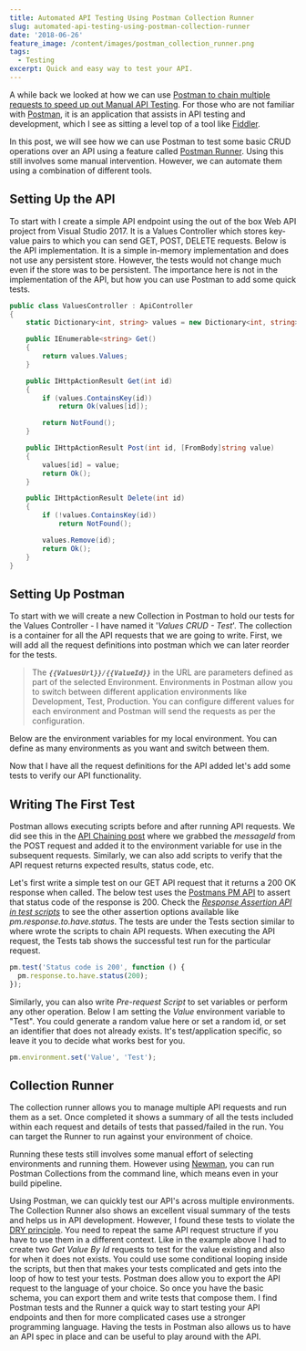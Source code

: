 ```yaml
---
title: Automated API Testing Using Postman Collection Runner
slug: automated-api-testing-using-postman-collection-runner
date: '2018-06-26'
feature_image: /content/images/postman_collection_runner.png
tags:
  - Testing
excerpt: Quick and easy way to test your API.
---
```

A while back we looked at how we can use [Postman to chain multiple requests to speed up out Manual API Testing](/blog/postman-chaining-requests-to-speed-up-manual-api-tests/). For those who are not familiar with [Postman](https://www.getpostman.com/), it is an application that assists in API testing and development, which I see as sitting a level top of a tool like [Fiddler](/blog/fiddler-free-web-debugging-proxy/).

In this post, we will see how we can use Postman to test some basic CRUD operations over an API using a feature called [Postman Runner](http://blog.getpostman.com/2016/11/22/postmans-new-collection-runner/). Using this still involves some manual intervention. However, we can automate them using a combination of different tools.

## Setting Up the API

To start with I create a simple API endpoint using the out of the box Web API project from Visual Studio 2017. It is a Values Controller which stores key-value pairs to which you can send GET, POST, DELETE requests. Below is the API implementation. It is a simple in-memory implementation and does not use any persistent store. However, the tests would not change much even if the store was to be persistent. The importance here is not in the implementation of the API, but how you can use Postman to add some quick tests.

```csharp
public class ValuesController : ApiController
{
    static Dictionary<int, string> values = new Dictionary<int, string>();

    public IEnumerable<string> Get()
    {
        return values.Values;
    }

    public IHttpActionResult Get(int id)
    {
        if (values.ContainsKey(id))
            return Ok(values[id]);

        return NotFound();
    }

    public IHttpActionResult Post(int id, [FromBody]string value)
    {
        values[id] = value;
        return Ok();
    }

    public IHttpActionResult Delete(int id)
    {
        if (!values.ContainsKey(id))
            return NotFound();

        values.Remove(id);
        return Ok();
    }
}

```

## Setting Up Postman

To start with we will create a new Collection in Postman to hold our tests for the Values Controller - I have named it '_Values CRUD - Test_'. The collection is a container for all the API requests that we are going to write. First, we will add all the request definitions into postman which we can later reorder for the tests.

<ImageCard src="/content/images/postman_request.png" alt="Postman Request" />

> The _**`{{ValuesUrl}}/{{ValueId}}`**_ in the URL are parameters defined as part of the selected Environment. Environments in Postman allow you to switch between different application environments like Development, Test, Production. You can configure different values for each environment and Postman will send the requests as per the configuration.

Below are the environment variables for my local environment. You can define as many environments as you want and switch between them.

<ImageCard src="/content/images/postman_environment.png" alt="Postman Environment" />

Now that I have all the request definitions for the API added let's add some tests to verify our API functionality.

## Writing The First Test

Postman allows executing scripts before and after running API requests. We did see this in the [API Chaining post](/blog/postman-chaining-requests-to-speed-up-manual-api-tests/) where we grabbed the _messageId_ from the POST request and added it to the environment variable for use in the subsequent requests. Similarly, we can also add scripts to verify that the API request returns expected results, status code, etc.

Let's first write a simple test on our GET API request that it returns a 200 OK response when called. The below test uses the [Postmans PM API](https://www.getpostman.com/docs/v6/postman/scripts/postman_sandbox_api_reference) to assert that status code of the response is 200. Check the _[Response Assertion API in test scripts](https://www.getpostman.com/docs/v6/postman/scripts/postman_sandbox_api_reference#response-assertion-api-in-test-scripts)_ to see the other assertion options available like _pm.response.to.have.status_. The tests are under the Tests section similar to where wrote the scripts to chain API requests. When executing the API request, the Tests tab shows the successful test run for the particular request.

```javascript
pm.test('Status code is 200', function () {
  pm.response.to.have.status(200);
});

```
<ImageCard src="/content/images/postman_tests.png" alt="Postman Tests" />

Similarly, you can also write _Pre-request Script_ to set variables or perform any other operation. Below I am setting the _Value_ environment variable to "Test". You could generate a random value here or set a random id, or set an identifier that does not already exists. It's test/application specific, so leave it you to decide what works best for you.

```javascript
pm.environment.set('Value', 'Test');

```

## Collection Runner

The collection runner allows you to manage multiple API requests and run them as a set. Once completed it shows a summary of all the tests included within each request and details of tests that passed/failed in the run. You can target the Runner to run against your environment of choice.

<ImageCard src="/content/images/postman_collection_runner.png" alt="Postman Collection Runner" />

Running these tests still involves some manual effort of selecting environments and running them. However using [Newman](https://www.npmjs.com/package/newman), you can run Postman Collections from the command line, which means even in your build pipeline.

Using Postman, we can quickly test our API's across multiple environments. The Collection Runner also shows an excellent visual summary of the tests and helps us in API development. However, I found these tests to violate the [DRY principle](https://en.wikipedia.org/wiki/Don%27t_repeat_yourself). You need to repeat the same API request structure if you have to use them in a different context. Like in the example above I had to create two _Get Value By Id_ requests to test for the value existing and also for when it does not exists. You could use some conditional looping inside the scripts, but then that makes your tests complicated and gets into the loop of how to test your tests. Postman does allow you to export the API request to the language of your choice. So once you have the basic schema, you can export them and write tests that compose them. I find Postman tests and the Runner a quick way to start testing your API endpoints and then for more complicated cases use a stronger programming language. Having the tests in Postman also allows us to have an API spec in place and can be useful to play around with the API.
